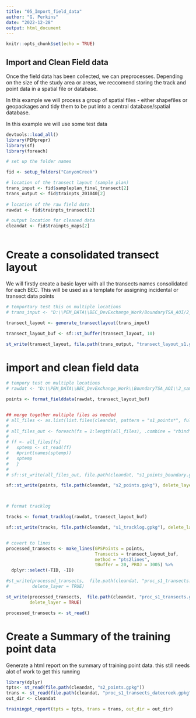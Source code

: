```yaml
---
title: "05_Import_field_data"
author: "G. Perkins"
date: "2022-12-28"
output: html_document
---
```


```r
knitr::opts_chunk$set(echo = TRUE)
```

## Import and Clean Field data 

Once the field data has been collected, we can preprocesses. 
Depending on the size of the study area or areas, we reccomend storing the track and point data in a spatial file or database. 

In this example we will process a group of spatial files - either shapefiles or geopackages and tidy them to be put into a central database/spatial database.

In this example we will use some test data

```r

devtools::load_all()
library(PEMprepr)
library(sf)
library(foreach)

```

```r
# set up the folder names

fid <- setup_folders("CanyonCreek")

# location of the transect layout (sample plan)
trans_input <- fid$sampleplan_final_transect[2]
trans_output <- fid$trainpts_201040[2]
  
# location of the raw field data
rawdat <- fid$trainpts_transect[2]

# output location for cleaned data
cleandat <- fid$trainpts_maps[2]
  
```

# Create a consolidated transect layout 

We will firstly create a basic layer with all the transects names consolidated for each BEC. This will be used as a template for assigning incidental or transect data points 


```r

# temportary test this on multiple locations 
# trans_input <- "D:\\PEM_DATA\\BEC_DevExchange_Work/BoundaryTSA_AOI/2_sample_design/stage1_StudyDesign/transect_layout"

transect_layout <- generate_transectlayout(trans_input)

transect_layout_buf <- sf::st_buffer(transect_layout, 10)

st_write(transect_layout, file.path(trans_output, "transect_layout_s1.gpkg"), delete_layer = TRUE)


```


# import and clean field data

```r
# tempory test on multiple locations
# rawdat <- "D:\\PEM_DATA\\BEC_DevExchange_Work\\BoundaryTSA_AOI\\2_sample_design\\stage1_StudyDesign\\transect_data"

points <- format_fielddata(rawdat, transect_layout_buf)


## merge together multiple files as needed
# all_files <- as.list(list.files(cleandat, pattern = "s1_points*", full.names = TRUE))
# 
# all_files_out <- foreach(fs = 1:length(all_files), .combine = "rbind" ) %do% {
#   
# ff <- all_files[fs]
#   sptemp <- st_read(ff)
#   #print(names(sptemp))
#   sptemp
#   }
# 
# sf::st_write(all_files_out, file.path(cleandat, "s1_points_boundary.gpkg"), delete_layer = TRUE)

sf::st_write(points, file.path(cleandat, "s2_points.gpkg"), delete_layer = TRUE)



# format tracklog

tracks <- format_tracklog(rawdat, transect_layout_buf)

sf::st_write(tracks, file.path(cleandat, "s1_tracklog.gpkg"), delete_layer = TRUE)


# covert to lines 
processed_transects <- make_lines(GPSPoints = points, 
                                  Transects = transect_layout_buf, 
                                  method = "pts2lines",  
                                  tBuffer = 20, PROJ = 3005) %>%
  dplyr::select(-TID, -ID)

#st_write(processed_transects,  file.path(cleandat, "proc_s1_transects.gpkg"), 
#         delete_layer = TRUE)

st_write(processed_transects,  file.path(cleandat, "proc_s1_transects.gpkg"), 
         delete_layer = TRUE)

processed_transects <- st_read()

```

# Create a Summary of the training point data

Generate a html report on the summary of training point data. 
this still needs alot of work to get this running 

```r
library(dplyr)
tpts<- st_read(file.path(cleandat, "s2_points.gpkg"))
trans <- st_read(file.path(cleandat, "proc_s1_transects_datecreek.gpkg"))
out_dir <- cleandat

trainingpt_report(tpts = tpts, trans = trans, out_dir = out_dir)


```


